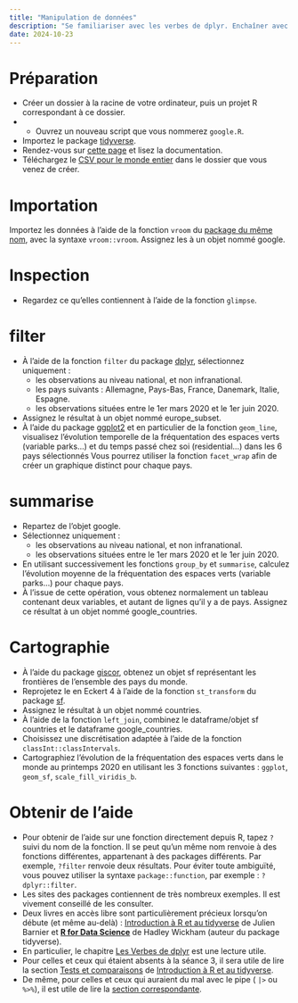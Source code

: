 ```yaml
---
title: "Manipulation de données"
description: "Se familiariser avec les verbes de dplyr. Enchaîner avec un exercice de cartographie avancé."
date: 2024-10-23
---
```


# Préparation

- Créer un dossier à la racine de votre ordinateur, puis un projet R correspondant à ce dossier.
- - Ouvrez un nouveau script que vous nommerez `google.R`.
- Importez le package [tidyverse](https://www.tidyverse.org/packages/).
- Rendez-vous sur [cette page](https://www.google.com/covid19/mobility/) et lisez la documentation.
- Téléchargez le [CSV pour le monde entier](https://www.gstatic.com/covid19/mobility/Global_Mobility_Report.csv) dans le dossier que vous venez de créer.

# Importation

Importez les données à l'aide de la fonction `vroom` du [package du même nom](https://vroom.r-lib.org/), avec la syntaxe `vroom::vroom`. Assignez les à un objet nommé google.

# Inspection

- Regardez ce qu'elles contiennent à l'aide de la fonction `glimpse`.

# filter

- À l'aide de la fonction `filter` du package [dplyr](https://dplyr.tidyverse.org/), sélectionnez uniquement :
  + les observations au niveau national, et non infranational.
  + les pays suivants : Allemagne, Pays-Bas, France, Danemark, Italie, Espagne.
  + les observations situées entre le 1er mars 2020 et le 1er juin 2020.
- Assignez le résultat à un objet nommé europe_subset.
- À l'aide du package [ggplot2](https://ggplot2.tidyverse.org/) et en particulier de la fonction `geom_line`, visualisez l'évolution temporelle de la fréquentation des espaces verts (variable parks...) et du temps passé chez soi (residential...) dans les 6 pays sélectionnés Vous pourrez utiliser la fonction `facet_wrap` afin de créer un graphique distinct pour chaque pays.

# summarise

- Repartez de l'objet google.
- Sélectionnez uniquement : 
  + les observations au niveau national, et non infranational.
  + les observations situées entre le 1er mars 2020 et le 1er juin 2020.
- En utilisant successivement les fonctions `group_by` et `summarise`, calculez l'évolution moyenne de la fréquentation des espaces verts (variable parks...) pour chaque pays.
- À l'issue de cette opération, vous obtenez normalement un tableau contenant deux variables, et autant de lignes qu'il y a de pays. Assignez ce résultat à un objet nommé google_countries.

# Cartographie

- À l'aide du package [giscor](https://ropengov.github.io/giscoR/), obtenez un objet sf représentant les frontières de l'ensemble des pays du monde.
- Reprojetez le en Eckert 4 à l'aide de la fonction `st_transform` du package [sf](https://r-spatial.github.io/sf/).
- Assignez le résultat à un objet nommé countries.
- À l'aide de la fonction `left_join`, combinez le dataframe/objet sf countries et le dataframe google_countries.
- Choisissez une discrétisation adaptée à l'aide de la fonction `classInt::classIntervals`. 
- Cartographiez l'évolution de la fréquentation des espaces verts dans le monde au printemps 2020 en utilisant les 3 fonctions suivantes : `ggplot`, `geom_sf`, `scale_fill_viridis_b`. 

# Obtenir de l'aide

- Pour obtenir de l'aide sur une fonction directement depuis R, tapez `?` suivi du nom de la fonction. Il se peut qu'un même nom renvoie à des fonctions différentes, appartenant à des packages différents. Par exemple, `?filter` renvoie deux résultats. Pour éviter toute ambiguïté, vous pouvez utiliser la syntaxe `package::function`, par exemple : `?dplyr::filter`. 
- Les sites des packages contiennent de très nombreux exemples. Il est vivement conseillé de les consulter.
- Deux livres en accès libre sont particulièrement précieux lorsqu'on débute (et même au-delà) : [Introduction à R et au tidyverse](https://juba.github.io/tidyverse/) de Julien Barnier et **[R for Data Science](https://r4ds.hadley.nz/)** de Hadley Wickham (auteur du package tidyverse).
- En particulier, le chapitre [Les Verbes de dplyr](https://juba.github.io/tidyverse/10-dplyr.html) est une lecture utile.
- Pour celles et ceux qui étaient absents à la séance 3, il sera utile de lire la section [Tests et comparaisons](https://juba.github.io/tidyverse/09-recodages.html#sec-tests) de [Introduction à R et au tidyverse](https://juba.github.io/tidyverse/).
- De même, pour celles et ceux qui auraient du mal avec le pipe ( `|>` ou `%>%`), il est utile de lire la [section correspondante](https://juba.github.io/tidyverse/10-dplyr.html#sec-pipe).